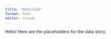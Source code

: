 ```yaml
---
title: "Untitled"
format: html
editor: visual
---
```


Hello! Here are the placeholders for the data story.

